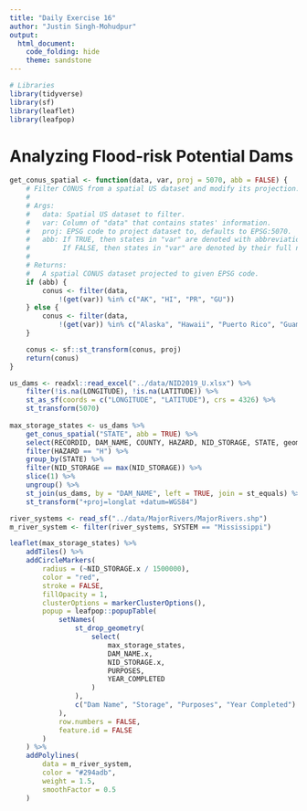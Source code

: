 ```yaml
---
title: "Daily Exercise 16"
author: "Justin Singh-Mohudpur"
output: 
  html_document:
    code_folding: hide
    theme: sandstone
---
```


```r
# Libraries
library(tidyverse)
library(sf)
library(leaflet)
library(leafpop)
```
  
# Analyzing Flood-risk Potential Dams
```r
get_conus_spatial <- function(data, var, proj = 5070, abb = FALSE) {
    # Filter CONUS from a spatial US dataset and modify its projection.
    #
    # Args:
    #   data: Spatial US dataset to filter.
    #   var: Column of "data" that contains states' information.
    #   proj: EPSG code to project dataset to, defaults to EPSG:5070.
    #   abb: If TRUE, then states in "var" are denoted with abbreviations;
    #        If FALSE, then states in "var" are denoted by their full names.
    #
    # Returns:
    #   A spatial CONUS dataset projected to given EPSG code.
    if (abb) {
        conus <- filter(data,
            !(get(var)) %in% c("AK", "HI", "PR", "GU"))
    } else {
        conus <- filter(data,
            !(get(var)) %in% c("Alaska", "Hawaii", "Puerto Rico", "Guam"))
    }

    conus <- sf::st_transform(conus, proj)
    return(conus)
}

us_dams <- readxl::read_excel("../data/NID2019_U.xlsx") %>%
    filter(!is.na(LONGITUDE), !is.na(LATITUDE)) %>%
    st_as_sf(coords = c("LONGITUDE", "LATITUDE"), crs = 4326) %>%
    st_transform(5070)
  
max_storage_states <- us_dams %>%
    get_conus_spatial("STATE", abb = TRUE) %>%
    select(RECORDID, DAM_NAME, COUNTY, HAZARD, NID_STORAGE, STATE, geometry) %>%
    filter(HAZARD == "H") %>%
    group_by(STATE) %>%
    filter(NID_STORAGE == max(NID_STORAGE)) %>%
    slice(1) %>%
    ungroup() %>%
    st_join(us_dams, by = "DAM_NAME", left = TRUE, join = st_equals) %>%
    st_transform("+proj=longlat +datum=WGS84")

river_systems <- read_sf("../data/MajorRivers/MajorRivers.shp")
m_river_system <- filter(river_systems, SYSTEM == "Mississippi")

leaflet(max_storage_states) %>%
    addTiles() %>%
    addCircleMarkers(
        radius = (~NID_STORAGE.x / 1500000),
        color = "red",
        stroke = FALSE,
        fillOpacity = 1,
        clusterOptions = markerClusterOptions(),
        popup = leafpop::popupTable(
            setNames(
                st_drop_geometry(
                    select(
                        max_storage_states,
                        DAM_NAME.x,
                        NID_STORAGE.x,
                        PURPOSES,
                        YEAR_COMPLETED
                    )
                ),
                c("Dam Name", "Storage", "Purposes", "Year Completed")
            ),
            row.numbers = FALSE,
            feature.id = FALSE
        )
    ) %>%
    addPolylines(
        data = m_river_system,
        color = "#294adb",
        weight = 1.5,
        smoothFactor = 0.5
    )
```